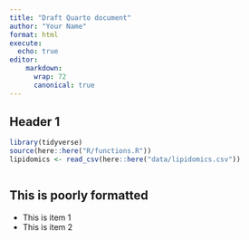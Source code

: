 ```yaml
---
title: "Draft Quarto document"
author: "Your Name"
format: html
execute:
  echo: true
editor:
    markdown: 
      wrap: 72
      canonical: true
---
```


## Header 1

```r
library(tidyverse)
source(here::here("R/functions.R"))
lipidomics <- read_csv(here::here("data/lipidomics.csv"))
```

```r

```

## This is poorly formatted

-   This is item 1
-   This is item 2
